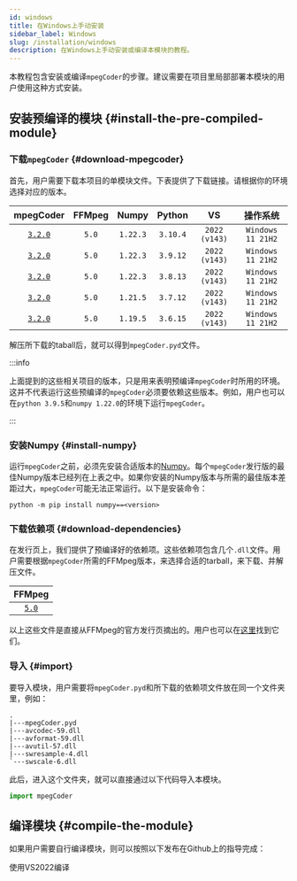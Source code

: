 ```yaml
---
id: windows
title: 在Windows上手动安装
sidebar_label: Windows
slug: /installation/windows
description: 在Windows上手动安装或编译本模块的教程。
---
```



本教程包含安装或编译`mpegCoder`的步骤。建议需要在项目里局部部署本模块的用户使用这种方式安装。

## 安装预编译的模块 {#install-the-pre-compiled-module}

### 下载`mpegCoder` {#download-mpegcoder}

首先，用户需要下载本项目的单模块文件。下表提供了下载链接。请根据你的环境选择对应的版本。

| mpegCoder | FFMpeg | Numpy | Python | VS | 操作系统 |
| :-----: | :-----: | :-----: | :-----: | :-----: | :-----: |
| [`3.2.0`<InlineIcon icon={mdiDownloadBox}/>][download-3-2-0-py310] | `5.0` | `1.22.3` | `3.10.4` | `2022 (v143)` | `Windows 11 21H2` |
| [`3.2.0`<InlineIcon icon={mdiDownloadBox}/>][download-3-2-0-py39]  | `5.0` | `1.22.3` | `3.9.12` | `2022 (v143)` | `Windows 11 21H2` |
| [`3.2.0`<InlineIcon icon={mdiDownloadBox}/>][download-3-2-0-py38]  | `5.0` | `1.22.3` | `3.8.13` | `2022 (v143)` | `Windows 11 21H2` |
| [`3.2.0`<InlineIcon icon={mdiDownloadBox}/>][download-3-2-0-py37]  | `5.0` | `1.21.5` | `3.7.12` | `2022 (v143)` | `Windows 11 21H2` |
| [`3.2.0`<InlineIcon icon={mdiDownloadBox}/>][download-3-2-0-py36]  | `5.0` | `1.19.5` | `3.6.15` | `2022 (v143)` | `Windows 11 21H2` |

解压所下载的taball后，就可以得到`mpegCoder.pyd`文件。

:::info

上面提到的这些相关项目的版本，只是用来表明预编译`mpegCoder`时所用的环境。这并不代表运行这些预编译的`mpegCoder`必须要依赖这些版本。例如，用户也可以在`python 3.9.5`和`numpy 1.22.0`的环境下运行`mpegCoder`。

:::

### 安装Numpy {#install-numpy}

运行`mpegCoder`之前，必须先安装合适版本的[Numpy<IconExternalLink/>][link-numpy]。每个`mpegCoder`发行版的最佳Numpy版本已经列在上表之中。如果你安装的Numpy版本与所需的最佳版本差距过大，`mpegCoder`可能无法正常运行。以下是安装命令：

```shell
python -m pip install numpy==<version>
```

### 下载依赖项 {#download-dependencies}

在发行页上，我们提供了预编译好的依赖项。这些依赖项包含几个`.dll`文件。用户需要根据`mpegCoder`所需的FFMpeg版本，来选择合适的tarball，来下载、并解压文件。

| FFMpeg |
| :-----: |
| [`5.0`<InlineIcon icon={mdiDownloadBox}/>][download-ff-5-0] |

以上这些文件是直接从FFMpeg的官方发行页摘出的。用户也可以在[这里<IconExternalLink/>][link-ffmpeg-download]找到它们。

### 导入 {#import}

要导入模块，用户需要将`mpegCoder.pyd`和所下载的依赖项文件放在同一个文件夹里，例如：

```shell
.
|---mpegCoder.pyd
|---avcodec-59.dll
|---avformat-59.dll
|---avutil-57.dll
|---swresample-4.dll
`---swscale-6.dll
```

此后，进入这个文件夹，就可以直接通过以下代码导入本模块。

```python
import mpegCoder
```

## 编译模块 {#compile-the-module}

如果用户需要自行编译模块，则可以按照以下发布在Github上的指导完成：

<p>
  <DarkButton to="https://github.com/cainmagi/FFmpeg-Encoder-Decoder-for-Python/blob/master/README.md" icon={vsiDebugAlt}>
    使用VS2022编译
  </DarkButton>
</p>

[download-3-2-0-py310]:https://github.com/cainmagi/FFmpeg-Encoder-Decoder-for-Python/releases/download/3.2.0/mpegCoder_3_2_0_Win_py310.tar.xz
[download-3-2-0-py39]:https://github.com/cainmagi/FFmpeg-Encoder-Decoder-for-Python/releases/download/3.2.0/mpegCoder_3_2_0_Win_py39.tar.xz
[download-3-2-0-py38]:https://github.com/cainmagi/FFmpeg-Encoder-Decoder-for-Python/releases/download/3.2.0/mpegCoder_3_2_0_Win_py38.tar.xz
[download-3-2-0-py37]:https://github.com/cainmagi/FFmpeg-Encoder-Decoder-for-Python/releases/download/3.2.0/mpegCoder_3_2_0_Win_py37.tar.xz
[download-3-2-0-py36]:https://github.com/cainmagi/FFmpeg-Encoder-Decoder-for-Python/releases/download/3.2.0/mpegCoder_3_2_0_Win_py36.tar.xz
[download-ff-5-0]:https://github.com/cainmagi/FFmpeg-Encoder-Decoder-for-Python/releases/download/deps-3.2.0/dll-win-ffmpeg_5_0.tar.xz
[link-ffmpeg-download]:https://www.gyan.dev/ffmpeg/builds/#release-section "FFMpeg release"
[link-numpy]:https://numpy.org "Numpy"
